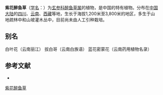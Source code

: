 {{Speciesbox
| name = 紫花醉鱼草
| status = 
| status_system = 
| image =
| genus = Buddleja
| species = fallowiana
| authority = Balf. f. & W. W. Smith
}}

'''紫花醉鱼草'''（[[学名|学名]]：{{lang|la|''Buddleja fallowiana''}}）为[[玄参科|玄参科]][[醉鱼草属|醉鱼草属]]的植物，是中国的特有植物。分布在[[中国大陆|中国大陆]]的[[四川|四川]]、[[云南|云南]]、[[西藏|西藏]]等地，生长于海拔1,200米至3,800米的地区，多生于山地疏林中和山坡灌木丛中，目前尚未由人工引种栽培。

== 别名 ==
白叶花（云南丽江） 拔白哥（云南白族语） 蓝花密蒙花（云南药用植物名录）

== 参考文献 ==
<div class="references-small">
* {{cite web| url =http://www.bioinfo.cn/db05/KmzwSpecies.php?action=view&id=2670| title =紫花醉鱼草| work =《中国高等植物数据库全库》| publisher =中国科学院微生物研究所| author =昆明植物研究所| accessdate =2009-02-23| deadurl =yes| archiveurl =https://web.archive.org/web/20160305030942/http://www.bioinfo.cn/db05/KmzwSpecies.php?action=view&id=2670| archivedate =2016-03-05}}
</div>
{{Taxonbar|from=Q4984631}}

[[Category:醉鱼草属|紫花醉鱼草]]


{{植物小作品}}